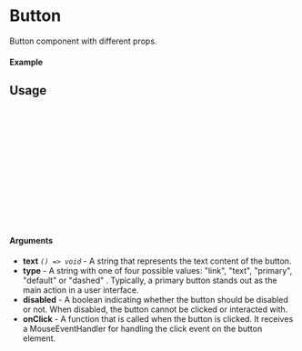 
<Meta of={Button} title="Button" />

# Button

Button component with different props.

#### Example

<Canvas of={Button.Primary} />

## Usage

```ts
import {Button} from "gf-components";

const Example = () => {
  return (
      <Button
        disabled={false}
        text={text}
        onClick={()=> console.log("Clicked")}
        type={'default'}
      />
  );
};

export default Example;
```

#### Arguments

- **text** _`() => void`_ - A string that represents the text content of the button.
- **type** - A string with one of four possible values: "link", "text", "primary", "default" or "dashed" . Typically, a primary button stands out as the main action in a user interface.
- **disabled** - A boolean indicating whether the button should be disabled or not. When disabled, the button cannot be clicked or interacted with.
- **onClick** - A function that is called when the button is clicked. It receives a MouseEventHandler for handling the click event on the button element.